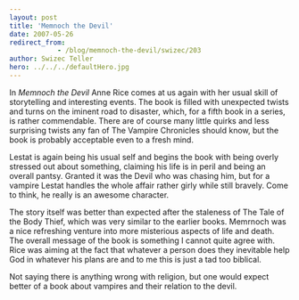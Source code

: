 ```yaml
---
layout: post
title: 'Memnoch the Devil'
date: 2007-05-26
redirect_from: 
            - /blog/memnoch-the-devil/swizec/203
author: Swizec Teller
hero: ../../../defaultHero.jpg
---
```

In _Memnoch the Devil_ Anne Rice comes at us again with her usual skill of storytelling and interesting events. The book is filled with unexpected twists and turns on the iminent road to disaster, which, for a fifth book in a series, is rather commendable. There are of course many little quirks and less surprising twists any fan of The Vampire Chronicles should know, but the book is probably acceptable even to a fresh mind.

Lestat is again being his usual self and begins the book with being overly stressed out about something, claiming his life is in peril and being an overall pantsy. Granted it was the Devil who was chasing him, but for a vampire Lestat handles the whole affair rather girly while still bravely. Come to think, he really is an awesome character.

The story itself was better than expected after the staleness of The Tale of the Body Thief, which was very similar to the earlier books. Memrnoch was a nice refreshing venture into more misterious aspects of life and death. The overall message of the book is something I cannot quite agree with. Rice was aiming at the fact that whatever a person does they inevitable help God in whatever his plans are and to me this is just a tad too biblical.

Not saying there is anything wrong with religion, but one would expect better of a book about vampires and their relation to the devil.